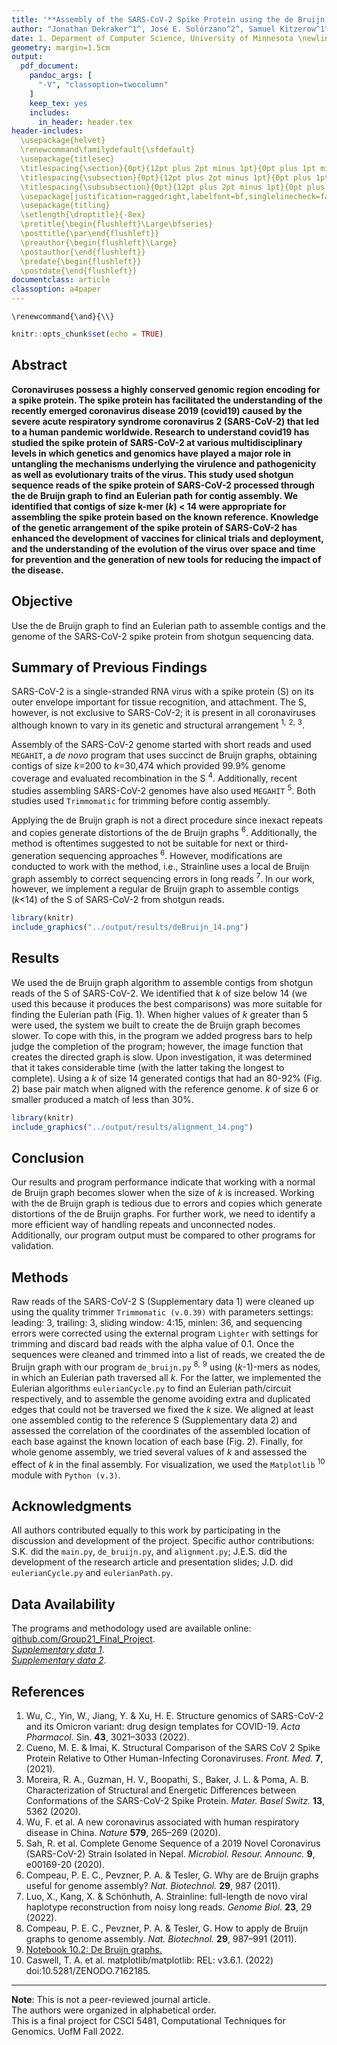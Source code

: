```yaml
---
title: '**Assembly of the SARS-CoV-2 Spike Protein using the de Bruijn Graph Graph**'
author: "Jonathan Dekraker^1^, José E. Solórzano^2^, Samuel Kitzerow^1^"
date: 1. Deparment of Computer Science, University of Minnesota \newline 2. Deparment of Plant Pathology, University of Minnesota
geometry: margin=1.5cm
output:
  pdf_document:
    pandoc_args: [
      "-V", "classoption=twocolumn"
    ]
    keep_tex: yes
    includes:
      in_header: header.tex
header-includes:
  \usepackage{helvet}
  \renewcommand\familydefault{\sfdefault}
  \usepackage{titlesec}
  \titlespacing{\section}{0pt}{12pt plus 2pt minus 1pt}{0pt plus 1pt minus 1pt}
  \titlespacing{\subsection}{0pt}{12pt plus 2pt minus 1pt}{0pt plus 1pt minus 1pt}
  \titlespacing{\subsubsection}{0pt}{12pt plus 2pt minus 1pt}{0pt plus 1pt minus 1pt}
  \usepackage[justification=raggedright,labelfont=bf,singlelinecheck=false]{caption}
  \usepackage{titling}
  \setlength{\droptitle}{-8ex}
  \pretitle{\begin{flushleft}\Large\bfseries}
  \posttitle{\par\end{flushleft}}
  \preauthor{\begin{flushleft}\Large}
  \postauthor{\end{flushleft}}
  \predate{\begin{flushleft}}
  \postdate{\end{flushleft}}
documentclass: article
classoption: a4paper
---
```


```cat
\renewcommand{\and}{\\}
```

```r
knitr::opts_chunk$set(echo = TRUE)
```
## Abstract
**Coronaviruses possess a highly conserved genomic region encoding for a spike protein. The spike protein has facilitated the understanding of the recently emerged coronavirus disease 2019 (covid19) caused by the severe acute respiratory syndrome coronavirus 2 (SARS-CoV-2) that led to a human pandemic worldwide. Research to understand covid19 has studied the spike protein of SARS-CoV-2 at various multidisciplinary levels in which genetics and genomics have played a major role in untangling the mechanisms underlying the virulence and pathogenicity as well as evolutionary traits of the virus. This study used shotgun sequence reads of the spike protein of SARS-CoV-2 processed through the de Bruijn graph to find an Eulerian path for contig assembly. We identified that contigs of size k-mer (*k*) < 14 were appropriate for assembling the spike protein based on the known reference. Knowledge of the genetic arrangement of the spike protein of SARS-CoV-2 has enhanced the development of vaccines for clinical trials and deployment, and the understanding of the evolution of the virus over space and time for prevention and the generation of new tools for reducing the impact of the disease.**  

## Objective 
Use the de Bruijn graph to find an Eulerian path to assemble contigs and the genome of the SARS-CoV-2 spike protein from shotgun sequencing data.

## Summary of Previous Findings 
SARS-CoV-2 is a single-stranded RNA virus with a spike protein (S) on its outer envelope important for tissue recognition, and attachment. The S, however, is not exclusive to SARS-CoV-2; it is present in all coronaviruses although known to vary in its genetic and structural arrangement ^1^^,^ ^2^^,^ ^3^. 

Assembly of the SARS-CoV-2 genome started with short reads and used `MEGAHIT`, a _de novo_ program that uses succinct de Bruijn graphs, obtaining contigs of size *k*=200 to *k*=30,474 which provided 99.9% genome coverage and evaluated recombination in the S ^4^. Additionally, recent studies assembling SARS-CoV-2 genomes have also used `MEGAHIT` ^5^. Both studies used `Trimmomatic` for trimming before contig assembly.  

Applying the de Bruijn graph is not a direct procedure since inexact repeats and copies generate distortions of the de Bruijn graphs ^6^. Additionally, the method is oftentimes suggested to not be suitable for next or third-generation sequencing approaches ^6^. However, modifications are conducted to work with the method, i.e., Strainline uses a local de Bruijn graph assembly to correct sequencing errors in long reads ^7^. In our work, however, we implement a regular de Bruijn graph to assemble contigs (*k*<14) of the S of SARS-CoV-2 from shotgun reads.  

```r
library(knitr)
include_graphics("../output/results/deBruijn_14.png")
```

## Results
We used the de Bruijn graph algorithm to assemble contigs from shotgun reads of the S of SARS-CoV-2. We identified that _k_ of size below 14 (we used this because it produces the best comparisons) was more suitable for finding the Eulerian path (Fig. 1). When higher values of _k_ greater than 5 were used, the system we built to create the de Bruijn graph becomes slower. To cope with this, in the program we added progress bars to help judge the completion of the program; however, the image function that creates the directed graph is slow. Upon investigation, it was determined that it takes considerable time (with the latter taking the longest to complete). Using a _k_ of size 14 generated contigs that had an 80-92% (Fig. 2) base pair match when aligned with the reference genome. _k_ of size 6 or smaller produced a match of less than 30%.


```r
library(knitr)
include_graphics("../output/results/alignment_14.png")
```

## Conclusion
Our results and program performance indicate that working with a normal de Bruijn graph becomes slower when the size of _k_ is increased. Working with the de Bruijn graph is tedious due to errors and copies which generate distortions of the de Bruijn graphs. For further work, we need to identify a more efficient way of handling repeats and unconnected nodes. Additionally, our program output must be compared to other programs for validation.

## Methods
Raw reads of the SARS-CoV-2 S (Supplementary data 1) were cleaned up using the quality trimmer `Trimmomatic (v.0.39)` with parameters settings: leading: 3, trailing: 3, sliding window: 4:15, minlen: 36, and sequencing errors were corrected using the external program `Lighter` with settings for trimming and discard bad reads with the alpha value of 0.1. Once the sequences were cleaned and trimmed into a list of reads, we created the de Bruijn graph with our program `de_bruijn.py` ^8^^,^ ^9^ using (*k*-1)-mers as nodes, in which an Eulerian path traversed all *k*. For the latter, we implemented the Eulerian algorithms `eulerianCycle.py` to find an Eulerian path/circuit respectively, and to assemble the genome avoiding extra and duplicated edges that could not be traversed we fixed the _k_ size. We aligned at least one assembled contig to the reference S (Supplementary data 2) and assessed the correlation of the coordinates of the assembled location of each base against the known location of each base (Fig. 2). Finally, for whole genome assembly, we tried several values of _k_ and assessed the effect of _k_ in the final assembly. For visualization, we used the `Matplotlib` ^10^ module with `Python (v.3)`.

## Acknowledgments 
All authors contributed equally to this work by participating in the discussion and development of the project. Specific author contributions: S.K. did the `main.py`, `de_bruijn.py`, and `alignment.py`; J.E.S. did the development of the research article and presentation slides; J.D. did `eulerianCycle.py` and `eulerianPath.py`. 

## Data Availability
The programs and methodology used are available online: [github.com/Group21_Final_Project](https://github.com/JonathanDekraker/Group21_Final_Project).  
[_Supplementary data 1_]( https://github.com/JonathanDekraker/Group21_Final_Project/blob/main/input/sars_spike_protein_raw_reads.fastq).  
[_Supplementary data 2_](https://github.com/JonathanDekraker/Group21_Final_Project/blob/main/input/sars_spike_protein_assembled.fna).

## References
\small
1. Wu, C., Yin, W., Jiang, Y. & Xu, H. E. Structure genomics of SARS-CoV-2 and its Omicron variant: drug design templates for COVID-19. _Acta Pharmacol._ Sin. **43**, 3021–3033 (2022).  
2. Cueno, M. E. & Imai, K. Structural Comparison of the SARS CoV 2 Spike Protein Relative to Other Human-Infecting Coronaviruses. _Front. Med._ **7**, (2021).  
3. Moreira, R. A., Guzman, H. V., Boopathi, S., Baker, J. L. & Poma, A. B. Characterization of Structural and Energetic Differences between Conformations of the SARS-CoV-2 Spike Protein. _Mater. Basel Switz._ **13**, 5362 (2020).  
4. Wu, F. et al. A new coronavirus associated with human respiratory disease in China. _Nature_ **579**, 265–269 (2020).  
5. Sah, R. et al. Complete Genome Sequence of a 2019 Novel Coronavirus (SARS-CoV-2) Strain Isolated in Nepal. _Microbiol. Resour. Announc._ **9**, e00169-20 (2020).  
6. Compeau, P. E. C., Pevzner, P. A. & Tesler, G. Why are de Bruijn graphs useful for genome assembly? _Nat. Biotechnol._ **29**, 987 (2011).  
7. Luo, X., Kang, X. & Schönhuth, A. Strainline: full-length de novo viral haplotype reconstruction from noisy long reads. _Genome Biol._ **23**, 29 (2022).  
8. Compeau, P. E. C., Pevzner, P. A. & Tesler, G. How to apply de Bruijn graphs to genome assembly. _Nat. Biotechnol._ **29**, 987–991 (2011).  
9. [Notebook 10.2: De Bruijn graphs.](https://eaton-lab.org/slides/genomics/answers/nb-10.2-de-Bruijn.html)     
10. Caswell, T. A. et al. matplotlib/matplotlib: REL: v3.6.1. (2022) doi:10.5281/ZENODO.7162185. 

------------------------------------------------------  
**Note**: This is not a peer-reviewed journal article.  
The authors were organized in alphabetical order.  
This is a final project for CSCI 5481, Computational Techniques for Genomics. UofM Fall 2022.